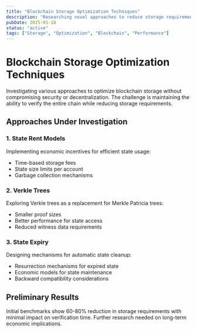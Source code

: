 ```yaml
---
title: "Blockchain Storage Optimization Techniques"
description: "Researching novel approaches to reduce storage requirements while maintaining security guarantees"
pubDate: 2025-01-18
status: "active"
tags: ["Storage", "Optimization", "Blockchain", "Performance"]
---
```


# Blockchain Storage Optimization Techniques

Investigating various approaches to optimize blockchain storage without compromising security or decentralization. The challenge is maintaining the ability to verify the entire chain while reducing storage requirements.

## Approaches Under Investigation

### 1. State Rent Models
Implementing economic incentives for efficient state usage:
- Time-based storage fees
- State size limits per account
- Garbage collection mechanisms

### 2. Verkle Trees
Exploring Verkle trees as a replacement for Merkle Patricia trees:
- Smaller proof sizes
- Better performance for state access
- Reduced witness data requirements

### 3. State Expiry
Designing mechanisms for automatic state cleanup:
- Resurrection mechanisms for expired state
- Economic models for state maintenance
- Backward compatibility considerations

## Preliminary Results

Initial benchmarks show 60-80% reduction in storage requirements with minimal impact on verification time. Further research needed on long-term economic implications.